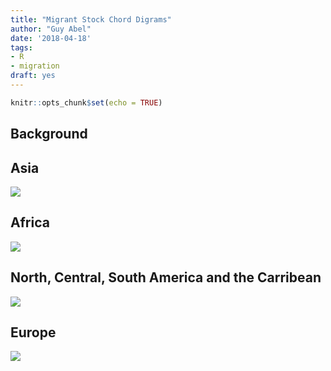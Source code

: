 ```yaml
---
title: "Migrant Stock Chord Digrams"
author: "Guy Abel"
date: '2018-04-18'
tags:
- R
- migration
draft: yes
---
```


```r
knitr::opts_chunk$set(echo = TRUE)
```

## Background

## Asia 

![ ](/img/abel-asia-ani10.gif)


## Africa


![ ](/img/abel-africa-ani10.gif)

## North, Central, South America and the Carribean

![ ](/img/abel-americas-ani10.gif)

## Europe

![ ](/img/abel-europe-ani10.gif)



